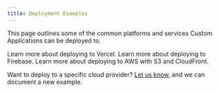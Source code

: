 ```yaml
---
title: Deployment Examples
---
```


This page outlines some of the common platforms and services Custom Applications can be deployed to.

<Cards smallTitle clickable>
  <Card
    title="Vercel"
    href="/deployment-examples/vercel"
  >
    Learn more about deploying to Vercel.
  </Card>
  <Card
    title="Firebase"
    href="/deployment-examples/firebase"
  >
    Learn more about deploying to Firebase.
  </Card>
  <Card
    title="AWS + S3 + Cloudfront"
    href="/deployment-examples/aws-s3-cloudfront"
  >
    Learn more about deploying to AWS with S3 and CloudFront.
  </Card>
</Cards>


<Info>

Want to deploy to a specific cloud provider? [Let us know](https://github.com/commercetools/merchant-center-application-kit/issues/new/choose), and we can document a new example.

</Info>